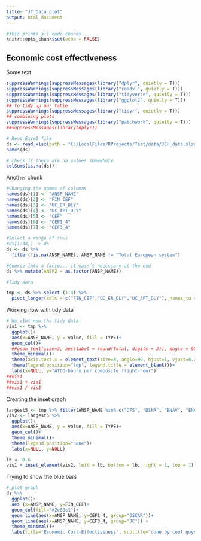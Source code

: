 ```yaml
---
title: "JC_Data_plot"
output: html_document
---
```


```r
#this prints all code chunks
knitr::opts_chunk$set(echo = FALSE)
```

## Economic cost effectiveness

Some text

```r
suppressWarnings(suppressMessages(library("dplyr", quietly = T)))
suppressWarnings(suppressMessages(library("readxl", quietly = T)))
suppressWarnings(suppressMessages(library("tidyverse", quietly = T)))
suppressWarnings(suppressMessages(library("ggplot2", quietly = T)))
## to tidy up our table
suppressWarnings(suppressMessages(library("tidyr", quietly = T)))
## combining plots
suppressWarnings(suppressMessages(library("patchwork", quietly = T)))
##suppressMessages(library(dplyr))

# Read Excel file
ds <- read_xlsx(path = "C:/LocalFiles/RProjects/Test/data/JCH_data.xlsx", sheet="Sheet2")
names(ds)

# check if there are na values somewhere
colSums(is.na(ds))

```

Another chunk
```r
#Changing the names of columns
names(ds)[1] <- "ANSP_NAME"
names(ds)[2] <- "FIN_CEF"
names(ds)[3] <- "UC_ER_DLY"
names(ds)[4] <- "UC_APT_DLY"
names(ds)[5] <- "CEF"
names(ds)[6] <- "CEF1_4"
names(ds)[7] <- "CEF3_4"

#Select a range of rows
#ds[1:38,] -> ds 
ds <- ds %>% 
  filter(!is.na(ANSP_NAME), ANSP_NAME != "Total European system")

#Coerce into a facto... it wasn´t necessary at the end
ds %>% mutate(ANSP2 = as.factor(ANSP_NAME))

#Tidy data

tmp <- ds %>% select (1:4) %>% 
  pivot_longer(cols = c("FIN_CEF","UC_ER_DLY","UC_APT_DLY"), names_to = "TYPE", values_to ="value") 

```

Working now with tidy data
```r
# We plot now the tidy data
vis1 <- tmp %>%
  ggplot()+
  aes(x=ANSP_NAME, y = value, fill = TYPE)+
  geom_col()+ 
  ##geom_text(size=3, aes(label = round(Total, digits = 2)), angle = 90, vjust = +0.5, hjust = +1)+
  theme_minimal()+
  theme(axis.text.x = element_text(size=8, angle=90, hjust=1, vjust=0.2))+
  theme(legend.position="top", legend.title = element_blank())+
  labs(x=NULL, y="ATCO-hours per composite flight-hour")
##vis1
##vis1 + vis1
##vis1 / vis1
```
Creating the inset graph

```r
largest5 <- tmp %>% filter(ANSP_NAME %in% c("DFS", "DSNA", "ENAV", "ENAIRE", "NATS (Continental)"))
vis2 <- largest5 %>%
  ggplot()+
  aes(x=ANSP_NAME, y = value, fill = TYPE)+
  geom_col()+
  theme_minimal()+
  theme(legend.position="none")+
  labs(x=NULL, y=NULL)

lb <- 0.6
vis1 + inset_element(vis2, left = lb, bottom = lb, right = 1, top = 1)
```


Trying to show the blue bars

```r
# plot graph
ds %>%
  ggplot()+
  aes (x=ANSP_NAME, y=FIN_CEF)+
  geom_col(fill="#2e86c1")+
  geom_line(aes(x=ANSP_NAME, y=CEF1_4, group="OSCAR"))+
  geom_line(aes(x=ANSP_NAME, y=CEF3_4, group="JC")) +
  theme_minimal()+
  labs(title="Economic Cost-Effectiveness", subtitle="done by cool guys", caption="this is my caption", x=NULL, y="Financial Cost-Efficiency (€)")
```

